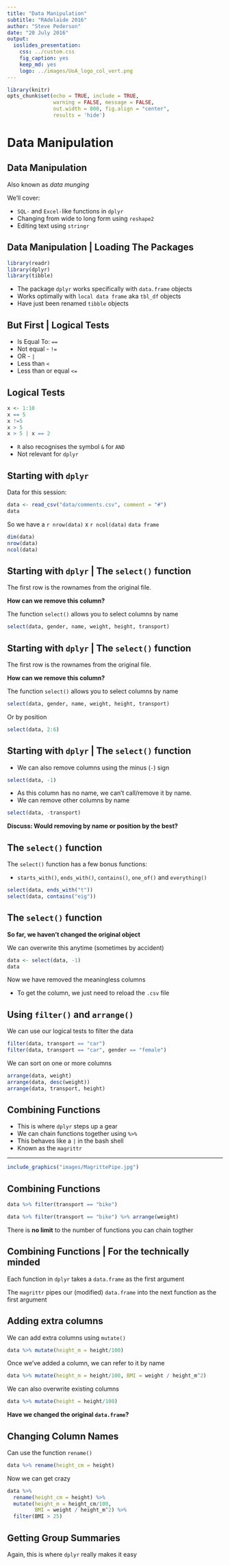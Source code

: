 ```yaml
---
title: "Data Manipulation"
subtitle: "RAdelaide 2016"
author: "Steve Pederson"
date: "20 July 2016"
output: 
  ioslides_presentation:
    css: ../custom.css
    fig_caption: yes
    keep_md: yes
    logo: ../images/UoA_logo_col_vert.png
---
```


```r
library(knitr)
opts_chunk$set(echo = TRUE, include = TRUE, 
               warning = FALSE, message = FALSE, 
               out.width = 800, fig.align = "center",
               results = 'hide')
```

# Data Manipulation

## Data Manipulation

Also known as _data munging_

We'll cover:

- `SQL-` and `Excel-`like functions in `dplyr`
- Changing from wide to long form using `reshape2`
- Editing text using `stringr`

## Data Manipulation | Loading The Packages

```r
library(readr)
library(dplyr)
library(tibble)
```

- The package `dplyr` works specifically with `data.frame` objects
- Works optimally with `local data frame` aka `tbl_df` objects
- Have just been renamed `tibble` objects

## But First | Logical Tests 

- Is Equal To: `==`
- Not equal - `!=`
- OR - `|`
- Less than `<`
- Less than or equal `<=`

## Logical Tests

```r
x <- 1:10
x == 5
x !=5
x > 5
x > 5 | x == 2
```

- `R` also recognises the symbol `&` for `AND`
- Not relevant for `dplyr`

## Starting with `dplyr`

Data for this session:

```r
data <- read_csv("data/comments.csv", comment = "#")
data
```

So we have a `r nrow(data)` x `r ncol(data)` `data frame`

```r
dim(data)
nrow(data)
ncol(data)
```

## Starting with `dplyr` | The `select()` function

The first row is the rownames from the original file.

__How can we remove this column?__

The function `select()` allows you to select columns by name

```r
select(data, gender, name, weight, height, transport)
```

## Starting with `dplyr` | The `select()` function

The first row is the rownames from the original file.

__How can we remove this column?__

The function `select()` allows you to select columns by name

```r
select(data, gender, name, weight, height, transport)
```

Or by position

```r
select(data, 2:6)
```

## Starting with `dplyr` | The `select()` function

- We can also remove columns using the minus (`-`) sign

```r
select(data, -1)
```

- As this column has no name, we can't call/remove it by name.
- We can remove other columns by name

```r
select(data, -transport)
```

__Discuss: Would removing by name or position by the best?__

## The `select()` function

The `select()` function has a few bonus functions:

- `starts_with()`, `ends_with()`, `contains()`, `one_of()` and `everything()`

```r
select(data, ends_with("t"))
select(data, contains("eig"))
```

## The `select()` function

__So far, we haven't changed the original object__

We can overwrite this anytime (sometimes by accident)

```r
data <- select(data, -1)
data
```

Now we have removed the meaningless columns

- To get the column, we just need to reload the `.csv` file

## Using `filter()` and `arrange()` 

We can use our logical tests to filter the data

```r
filter(data, transport == "car")
filter(data, transport == "car", gender == "female")
```

We can sort on one or more columns

```r
arrange(data, weight)
arrange(data, desc(weight))
arrange(data, transport, height)
```

## Combining Functions

- This is where `dplyr` steps up a gear
- We can chain functions together using `%>%`
- This behaves like a `|` in the bash shell
- Known as the `magrittr`

-----

```r
include_graphics("images/MagrittePipe.jpg")
```

## Combining Functions

```r
data %>% filter(transport == "bike")
```

```r
data %>% filter(transport == "bike") %>% arrange(weight)
```

There is __no limit__ to the number of functions you can chain togther

## Combining Functions | For the technically minded

Each function in `dplyr` takes a `data.frame` as the first argument

The `magrittr` pipes our (modified) `data.frame` into the next function as the first argument

## Adding extra columns

We can add extra columns using `mutate()`

```r
data %>% mutate(height_m = height/100)
```

Once we've added a column, we can refer to it by name

```r
data %>% mutate(height_m = height/100, BMI = weight / height_m^2)
```

We can also overwrite existing columns

```r
data %>% mutate(height = height/100)
```

__Have we changed the original `data.frame`?__

## Changing Column Names

Can use the function `rename()`

```r
data %>% rename(height_cm = height)
```

Now we can get crazy

```r
data %>%
  rename(height_cm = height) %>%
  mutate(height_m = height_cm/100,
         BMI = weight / height_m^2) %>%
  filter(BMI > 25)
```

## Getting Group Summaries

Again, this is where `dplyr` really makes it easy